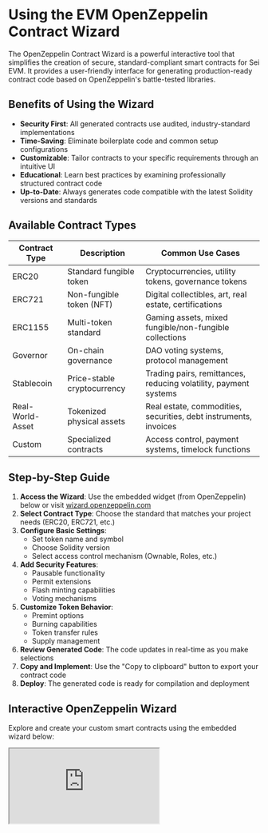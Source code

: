 # Using the EVM OpenZeppelin Contract Wizard

The OpenZeppelin Contract Wizard is a powerful interactive tool that simplifies the creation of secure, standard-compliant smart contracts for Sei EVM. It provides a user-friendly interface for generating production-ready contract code based on OpenZeppelin's battle-tested libraries.

## Benefits of Using the Wizard

- **Security First**: All generated contracts use audited, industry-standard implementations
- **Time-Saving**: Eliminate boilerplate code and common setup configurations
- **Customizable**: Tailor contracts to your specific requirements through an intuitive UI
- **Educational**: Learn best practices by examining professionally structured contract code
- **Up-to-Date**: Always generates code compatible with the latest Solidity versions and standards

## Available Contract Types

<div className="overflow-x-auto max-w-full">
  <table className="w-full divide-y divide-neutral-200 dark:divide-neutral-800">
    <thead>
      <tr>
        <th className="px-4 py-3 text-left text-sm font-medium text-neutral-900 dark:text-neutral-100">Contract Type</th>
        <th className="px-4 py-3 text-left text-sm font-medium text-neutral-900 dark:text-neutral-100">Description</th>
        <th className="px-4 py-3 text-left text-sm font-medium text-neutral-900 dark:text-neutral-100">Common Use Cases</th>
      </tr>
    </thead>
    <tbody className="divide-y divide-neutral-200 dark:divide-neutral-800">
      <tr>
        <td className="px-4 py-3 text-sm text-neutral-900 dark:text-neutral-100 whitespace-nowrap font-medium">ERC20</td>
        <td className="px-4 py-3 text-sm text-neutral-600 dark:text-neutral-400 whitespace-nowrap">Standard fungible token</td>
        <td className="px-4 py-3 text-sm text-neutral-600 dark:text-neutral-400">Cryptocurrencies, utility tokens, governance tokens</td>
      </tr>
      <tr>
        <td className="px-4 py-3 text-sm text-neutral-900 dark:text-neutral-100 whitespace-nowrap font-medium">ERC721</td>
        <td className="px-4 py-3 text-sm text-neutral-600 dark:text-neutral-400 whitespace-nowrap">Non-fungible token (NFT)</td>
        <td className="px-4 py-3 text-sm text-neutral-600 dark:text-neutral-400">Digital collectibles, art, real estate, certifications</td>
      </tr>
      <tr>
        <td className="px-4 py-3 text-sm text-neutral-900 dark:text-neutral-100 whitespace-nowrap font-medium">ERC1155</td>
        <td className="px-4 py-3 text-sm text-neutral-600 dark:text-neutral-400 whitespace-nowrap">Multi-token standard</td>
        <td className="px-4 py-3 text-sm text-neutral-600 dark:text-neutral-400">Gaming assets, mixed fungible/non-fungible collections</td>
      </tr>
      <tr>
        <td className="px-4 py-3 text-sm text-neutral-900 dark:text-neutral-100 whitespace-nowrap font-medium">Governor</td>
        <td className="px-4 py-3 text-sm text-neutral-600 dark:text-neutral-400 whitespace-nowrap">On-chain governance</td>
        <td className="px-4 py-3 text-sm text-neutral-600 dark:text-neutral-400">DAO voting systems, protocol management</td>
      </tr>
      <tr>
        <td className="px-4 py-3 text-sm text-neutral-900 dark:text-neutral-100 whitespace-nowrap font-medium">Stablecoin</td>
        <td className="px-4 py-3 text-sm text-neutral-600 dark:text-neutral-400 whitespace-nowrap">Price-stable cryptocurrency</td>
        <td className="px-4 py-3 text-sm text-neutral-600 dark:text-neutral-400">Trading pairs, remittances, reducing volatility, payment systems</td>
      </tr>
      <tr>
        <td className="px-4 py-3 text-sm text-neutral-900 dark:text-neutral-100 whitespace-nowrap font-medium">Real-World-Asset</td>
        <td className="px-4 py-3 text-sm text-neutral-600 dark:text-neutral-400 whitespace-nowrap">Tokenized physical assets</td>
        <td className="px-4 py-3 text-sm text-neutral-600 dark:text-neutral-400">Real estate, commodities, securities, debt instruments, invoices</td>
      </tr>
      <tr>
        <td className="px-4 py-3 text-sm text-neutral-900 dark:text-neutral-100 whitespace-nowrap font-medium">Custom</td>
        <td className="px-4 py-3 text-sm text-neutral-600 dark:text-neutral-400 whitespace-nowrap">Specialized contracts</td>
        <td className="px-4 py-3 text-sm text-neutral-600 dark:text-neutral-400">Access control, payment systems, timelock functions</td>
      </tr>
    </tbody>
  </table>
</div>

## Step-by-Step Guide

1. **Access the Wizard**: Use the embedded widget (from OpenZeppelin) below or visit [wizard.openzeppelin.com](https://wizard.openzeppelin.com/)
2. **Select Contract Type**: Choose the standard that matches your project needs (ERC20, ERC721, etc.)
3. **Configure Basic Settings**:
   - Set token name and symbol
   - Choose Solidity version
   - Select access control mechanism (Ownable, Roles, etc.)
4. **Add Security Features**:
   - Pausable functionality
   - Permit extensions
   - Flash minting capabilities
   - Voting mechanisms
5. **Customize Token Behavior**:
   - Premint options
   - Burning capabilities
   - Token transfer rules
   - Supply management
6. **Review Generated Code**: The code updates in real-time as you make selections
7. **Copy and Implement**: Use the "Copy to clipboard" button to export your contract code
8. **Deploy**: The generated code is ready for compilation and deployment

## Interactive OpenZeppelin Wizard

Explore and create your custom smart contracts using the embedded wizard below:

<div>
  <iframe src="https://wizard.openzeppelin.com/embed" className="w-full h-[700px] border-0 !border-0 bg-white dark:bg-black" title="OpenZeppelin Contract Wizard" />
</div>

## Tips for Effective Use

- **Start Simple**: Begin with minimal features and add complexity incrementally
- **Understand Each Option**: Hover over the information icons (ℹ️) for detailed explanations
- **Review Dependencies**: Note which OpenZeppelin libraries your contract imports
- **Consider Gas Costs**: More features generally mean higher deployment and operation costs
- **Customize Post-Generation**: The wizard provides a starting point—most projects will require additional customization

## Beyond the Wizard

While the wizard is excellent for starting development, consider these next steps:

1. **Test Thoroughly**: Create comprehensive test suites for your generated contracts
2. **Security Audit**: Consider professional audits for high-value contracts
3. **Documentation**: Add detailed comments and generate documentation
4. **Optimization**: Review for gas optimization opportunities
5. **Upgradability**: Consider implementing upgrade patterns for long-lived contracts

## Learn More

- [OpenZeppelin Contracts Documentation](https://docs.openzeppelin.com/contracts/)
- [OpenZeppelin GitHub Repository](https://github.com/OpenZeppelin/openzeppelin-contracts)
- [OpenZeppelin Community Forum](https://forum.openzeppelin.com/)

